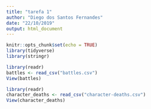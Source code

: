 ```yaml
---
title: "tarefa 1"
author: "Diego dos Santos Fernandes"
date: "22/10/2019"
output: html_document
---
```


```r
knitr::opts_chunk$set(echo = TRUE)
library(tidyverse)
library(stringr)

library(readr)
battles <- read_csv("battles.csv")
View(battles)

library(readr)
character_deaths <- read_csv("character-deaths.csv")
View(character_deaths)
```


